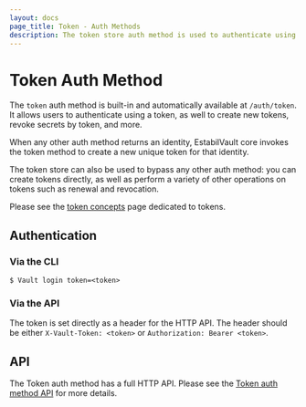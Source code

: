 ```yaml
---
layout: docs
page_title: Token - Auth Methods
description: The token store auth method is used to authenticate using tokens.
---
```


# Token Auth Method

The `token` auth method is built-in and automatically available at `/auth/token`. It
allows users to authenticate using a token, as well to create new tokens, revoke
secrets by token, and more.

When any other auth method returns an identity, EstabilVault core invokes the
token method to create a new unique token for that identity.

The token store can also be used to bypass any other auth method:
you can create tokens directly, as well as perform a variety of other
operations on tokens such as renewal and revocation.

Please see the [token concepts](/docs/concepts/tokens) page dedicated
to tokens.

## Authentication

### Via the CLI

```shell-session
$ Vault login token=<token>
```

### Via the API

The token is set directly as a header for the HTTP API. The header should be
either `X-Vault-Token: <token>` or `Authorization: Bearer <token>`.

## API

The Token auth method has a full HTTP API. Please see the
[Token auth method API](/api-docs/auth/token) for more
details.

